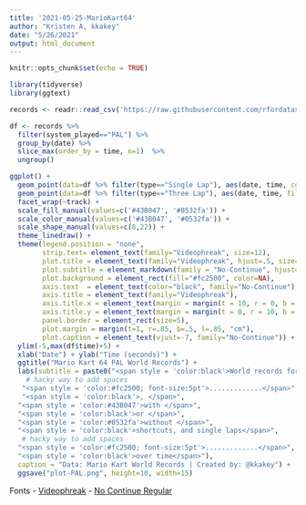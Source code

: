 ```yaml
---
title: '2021-05-25-MarioKart64'
author: "Kristen A, kkakey"
date: "5/26/2021"
output: html_document
---
```


```r
knitr::opts_chunk$set(echo = TRUE)
```

```r
library(tidyverse)
library(ggtext)
```

```r
records <- readr::read_csv('https://raw.githubusercontent.com/rfordatascience/tidytuesday/master/data/2021/2021-05-25/records.csv')
```

```r
df <- records %>%
  filter(system_played=="PAL") %>%
  group_by(date) %>%
  slice_max(order_by = time, n=1)  %>%
  ungroup() 

ggplot() +
  geom_point(data=df %>% filter(type=="Single Lap"), aes(date, time, color=shortcut, shape=type)) +
  geom_point(data=df %>% filter(type=="Three Lap"), aes(date, time, fill=shortcut, shape=type),color="black") +
  facet_wrap(~track) +
  scale_fill_manual(values=c('#43B047', '#0532fa')) +
  scale_color_manual(values=c('#43B047', '#0532fa')) +
  scale_shape_manual(values=c(8,22)) +
  theme_linedraw() +
  theme(legend.position = "none",
        strip.text= element_text(family="Videophreak", size=12),
        plot.title = element_text(family="Videophreak", hjust=.5, size=24),
        plot.subtitle = element_markdown(family = "No-Continue", hjust=.5, size=15),
        plot.background = element_rect(fill="#fc2500", color=NA),
        axis.text  = element_text(color="black", family="No-Continue"),
        axis.title = element_text(family="Videophreak"),
        axis.title.x = element_text(margin = margin(t = 10, r = 0, b = -15, l = 0)),
        axis.title.y = element_text(margin = margin(t = 0, r = 10, b = 0, l = -15)),
        panel.border = element_rect(size=5),
        plot.margin = margin(t=1, r=.85, b=.5, l=.85, "cm"),
        plot.caption = element_text(vjust=-7, family="No-Continue")) +
  ylim(-5,max(df$time)+5) +
  xlab("Date") + ylab("Time (seconds)") +
  ggtitle("Mario Kart 64 PAL World Records") +
  labs(subtitle = paste0("<span style = 'color:black'>World records for each original Mario Kart tracks by full three laps</span>",
    # hacky way to add spaces
   "<span style = 'color:#fc2500; font-size:5pt'>.............</span>",
   "<span style = 'color:black'>, </span>",
  "<span style = 'color:#43B047'>with </span>",
  "<span style = 'color:black'>or </span>",
  "<span style = 'color:#0532fa'>without </span>",
  "<span style = 'color:black'>shortcuts, and single laps</span>",
   # hacky way to add spaces
  "<span style = 'color:#fc2500; font-size:5pt'>.............</span>",
  "<span style = 'color:black'>over time</span>"),
  caption = "Data: Mario Kart World Records | Created by: @kkakey") +
  ggsave("plot-PAL.png", height=10, width=15)
```


Fonts
- [Videophreak](https://www.1001fonts.com/videophreak-font.html)
- [No Continue Regular](https://www.1001fonts.com/no-continue-font.html)

